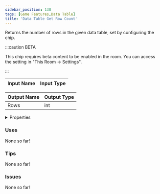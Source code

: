 ```yaml
---
sidebar_position: 138
tags: [Game Features,Data Table]
title: 'Data Table Get Row Count'
---
```


Returns the number of rows in the given data table, set by configuring the chip.

:::caution BETA

This chip requires beta content to be enabled in the room. You can access the setting in "This Room -> Settings".

:::




<EsbSvg />

| Input Name | Input Type |
|-----------|-----------|

| Output Name | Output Type |
|-----------|-----------|
| Rows | int |


<details>
  <summary>Properties</summary>
  <div>
    <div>
    <table>
      <thead>
        <tr>
          <th>Is beta required?</th>
          <th>✅</th>
        </tr>
        <tr>
          <th>Is this chip a trolling risk?</th>
          <th>❌</th>
        </tr>
        <tr>
          <th>Is this chip a role assignment risk?</th>
          <th>❌</th>
        </tr>
        <tr>
          <th>Chip UUID</th>
          <th>e32052ce-0f54-4875-aa11-39e8c2761deb</th>
        </tr>
      </thead>
    </table>
    </div>
  </div>
</details>

### Uses

None so far!

### Tips

None so far!

### Issues

None so far!